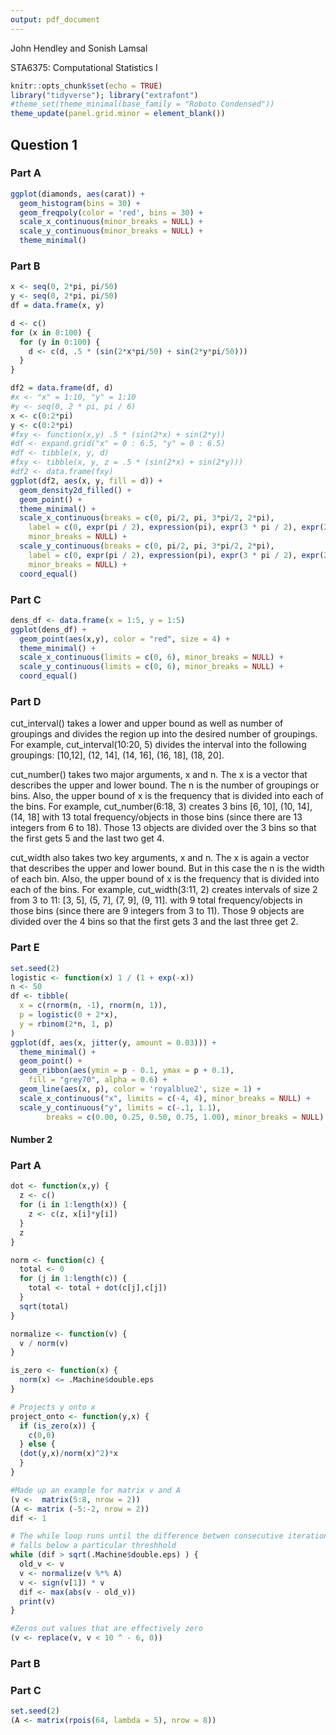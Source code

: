 ```yaml
---
output: pdf_document
---
```


John Hendley and Sonish Lamsal

STA6375: Computational Statistics I

\begin{center}
Homework 4
\end{center}

```r
knitr::opts_chunk$set(echo = TRUE)
library("tidyverse"); library("extrafont")
#theme_set(theme_minimal(base_family = "Roboto Condensed"))
theme_update(panel.grid.minor = element_blank())
```

## Question 1
### Part A
```r
ggplot(diamonds, aes(carat)) +
  geom_histogram(bins = 30) +
  geom_freqpoly(color = 'red', bins = 30) +
  scale_x_continuous(minor_breaks = NULL) +
  scale_y_continuous(minor_breaks = NULL) +
  theme_minimal()
```

### Part B
``` r
x <- seq(0, 2*pi, pi/50)
y <- seq(0, 2*pi, pi/50)
df = data.frame(x, y)

d <- c()
for (x in 0:100) {
  for (y in 0:100) {
    d <- c(d, .5 * (sin(2*x*pi/50) + sin(2*y*pi/50)))
  }
}

df2 = data.frame(df, d)
#x <- "x" = 1:10, "y" = 1:10
#y <- seq(0, 2 * pi, pi / 6)
x <- c(0:2*pi)
y <- c(0:2*pi)
#fxy <- function(x,y) .5 * (sin(2*x) + sin(2*y))
#df <- expand.grid("x" = 0 : 6.5, "y" = 0 : 6.5)
#df <- tibble(x, y, d)
#fxy <- tibble(x, y, z = .5 * (sin(2*x) + sin(2*y)))
#df2 <- data.frame(fxy)
ggplot(df2, aes(x, y, fill = d)) +
  geom_density2d_filled() +
  geom_point() +
  theme_minimal() +
  scale_x_continuous(breaks = c(0, pi/2, pi, 3*pi/2, 2*pi),
    label = c(0, expr(pi / 2), expression(pi), expr(3 * pi / 2), expr(2 * pi)),
    minor_breaks = NULL) +
  scale_y_continuous(breaks = c(0, pi/2, pi, 3*pi/2, 2*pi),
    label = c(0, expr(pi / 2), expression(pi), expr(3 * pi / 2), expr(2 * pi)),
    minor_breaks = NULL) +
  coord_equal()
```


### Part C
``` r
dens_df <- data.frame(x = 1:5, y = 1:5)
ggplot(dens_df) +
  geom_point(aes(x,y), color = "red", size = 4) +
  theme_minimal() +
  scale_x_continuous(limits = c(0, 6), minor_breaks = NULL) +
  scale_y_continuous(limits = c(0, 6), minor_breaks = NULL) +
  coord_equal()
```


### Part D
cut_interval() takes a lower and upper bound as well as number of groupings and divides the region up into the desired number of groupings. For example, cut_interval(10:20, 5) divides the interval into the following groupings: [10,12], (12, 14], (14, 16], (16, 18], (18, 20].

cut_number() takes two major arguments, x and n. The x is a vector that describes the upper and lower bound. The n is the number of groupings or bins. Also, the upper bound of x is the frequency that is divided into each of the bins. For example, cut_number(6:18, 3) creates 3 bins [6, 10], (10, 14], (14, 18] with 13 total frequency/objects in those bins (since there are 13 integers from 6 to 18). Those 13 objects are divided over the 3 bins so that the first gets 5 and the last two get 4.

cut_width also takes two key arguments, x and n. The x is again a vector that describes the upper and lower bound. But in this case the n is the width of each bin. Also, the upper bound of x is the frequency that is divided into each of the bins. For example, cut_width(3:11, 2) creates intervals of size 2 from 3 to 11: [3, 5], (5, 7], (7, 9], (9, 11]. with 9 total frequency/objects in those bins (since there are 9 integers from 3 to 11). Those 9 objects are divided over the 4 bins so that the first gets 3 and the last three get 2.


### Part E
``` r
set.seed(2)
logistic <- function(x) 1 / (1 + exp(-x))
n <- 50
df <- tibble(
  x = c(rnorm(n, -1), rnorm(n, 1)),
  p = logistic(0 + 2*x),
  y = rbinom(2*n, 1, p)
)
ggplot(df, aes(x, jitter(y, amount = 0.03))) +
  theme_minimal() +
  geom_point() +
  geom_ribbon(aes(ymin = p - 0.1, ymax = p + 0.1),
    fill = "grey70", alpha = 0.6) +
  geom_line(aes(x, p), color = 'royalblue2', size = 1) +
  scale_x_continuous("x", limits = c(-4, 4), minor_breaks = NULL) +
  scale_y_continuous("y", limits = c(-.1, 1.1),
        breaks = c(0.00, 0.25, 0.50, 0.75, 1.00), minor_breaks = NULL)
```




#### Number 2
### Part A
```r
dot <- function(x,y) {
  z <- c()
  for (i in 1:length(x)) {
    z <- c(z, x[i]*y[i])
  }
  z  
}

norm <- function(c) {
  total <- 0
  for (j in 1:length(c)) {
    total <- total + dot(c[j],c[j])
  }
  sqrt(total)
}

normalize <- function(v) {
  v / norm(v)
}

is_zero <- function(x) {
  norm(x) <= .Machine$double.eps
}

# Projects y onto x
project_onto <- function(y,x) {
  if (is_zero(x)) {
    c(0,0)
  } else {
  (dot(y,x)/norm(x)^2)*x
  }
}

#Made up an example for matrix v and A
(v <-  matrix(5:8, nrow = 2))
(A <- matrix (-5:-2, nrow = 2))
dif <- 1

# The while loop runs until the difference betwen consecutive iterations
# falls below a particular threshhold
while (dif > sqrt(.Machine$double.eps) ) {
  old_v <- v
  v <- normalize(v %*% A)
  v <- sign(v[1]) * v
  dif <- max(abs(v - old_v))
  print(v)
}

#Zeros out values that are effectively zero
(v <- replace(v, v < 10 ^ - 6, 0))


```



### Part B




### Part C
```r
set.seed(2)
(A <- matrix(rpois(64, lambda = 5), nrow = 8))
```

